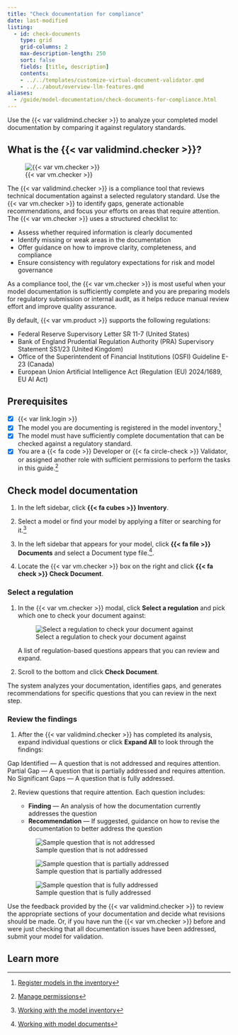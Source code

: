 ```yaml
---
title: "Check documentation for compliance"
date: last-modified
listing:
  - id: check-documents
    type: grid
    grid-columns: 2
    max-description-length: 250
    sort: false
    fields: [title, description]
    contents: 
    - ../../templates/customize-virtual-document-validator.qmd
    - ../../about/overview-llm-features.qmd
aliases: 
  - /guide/model-documentation/check-documents-for-compliance.html
---
```


Use the {{< var validmind.checker >}} to analyze your completed model documentation by comparing it against regulatory standards. 

## What is the {{< var validmind.checker >}}?


:::: {.flex .flex-wrap .justify-around}

::: {.w-25-ns .pt3 .pr4}
![{{< var vm.checker >}}](/about/overview-llm-features-check-document.png){fig-alt="A screenshot showing the LLM feature for checking documentation that can be accessed with the Check Document button" .screenshot}

:::

::: {.w-75-ns}
The {{< var validmind.checker >}} is a compliance tool that reviews technical documentation against a selected regulatory standard. Use the {{< var vm.checker >}} to identify gaps, generate actionable recommendations, and focus your efforts on areas that require attention. The {{< var vm.checker >}} uses a structured checklist to:

- Assess whether required information is clearly documented
- Identify missing or weak areas in the documentation
- Offer guidance on how to improve clarity, completeness, and compliance
- Ensure consistency with regulatory expectations for risk and model governance
:::

::::

As a compliance tool, the {{< var vm.checker >}} is most useful when your model documentation is sufficiently complete and you are preparing models for regulatory submission or internal audit, as it helps reduce manual review effort and improve quality assurance.

By default, {{< var vm.product >}} supports the following regulations:

- Federal Reserve Supervisory Letter SR 11-7 (United States)
- Bank of England Prudential Regulation Authority (PRA) Supervisory Statement SS1/23 (United Kingdom)
- Office of the Superintendent of Financial Institutions (OSFI) Guideline E-23 (Canada)
- European Union Artificial Intelligence Act (Regulation (EU) 2024/1689, EU AI Act)

::: {.attn}

## Prerequisites

- [x] {{< var link.login >}}
- [x] The model you are documenting is registered in the model inventory.[^1]
- [x] The model must have sufficiently complete documentation that can be checked against a regulatory standard.
- [x] You are a [{{< fa code >}} Developer]{.bubble} or [{{< fa circle-check >}} Validator]{.bubble}, or assigned another role with sufficient permissions to perform the tasks in this guide.[^2]
:::

## Check model documentation

1. In the left sidebar, click **{{< fa cubes >}} Inventory**.

2. Select a model or find your model by applying a filter or searching for it.[^3]

3. In the left sidebar that appears for your model, click **{{< fa file >}} Documents** and select a Document type file.[^4].

4. Locate the {{< var vm.checker >}} box on the right and click **{{< fa check >}} Check Document**.

### Select a regulation

1. In the {{< var vm.checker >}} modal, click **Select a regulation** and pick which one to check your document against:

   ![Select a regulation to check your document against](/guide/model-documentation/check-documents-for-compliance-select-regulation.png){fig-alt="A screenshot showing the Select a regulation dropdown in the checker" .screenshot}

   A list of regulation-based questions appears that you can review and expand.
   
2. Scroll to the bottom and click **Check Document**.

The system analyzes your documentation, identifies gaps, and generates recommendations for specific questions that you can review in the next step.

### Review the findings

1. After the {{< var validmind.checker >}} has completed its analysis, expand individual questions or click **Expand All** to look through the findings:

::: {.pl4}
[Gap Identified]{.bubble .red-b .red-bg} — A question that is not addressed and requires attention.<br>
[Partial Gap]{.bubble .yellow-bg} — A question that is partially addressed and requires attention.<br>
[No Significant Gaps]{.bubble .green-bg} — A question that is fully addressed.
:::

2. Review questions that require attention. Each question includes:

     - **Finding** — An analysis of how the documentation currently addresses the question
     - **Recommendation** — If suggested, guidance on how to revise the documentation to better address the question

   ![Sample question that is not addressed](/guide/model-documentation/check-documents-for-compliance-gap-identified.png){fig-alt="A screenshot showing the question 'Is the documentation sufficient to allow an expert to adjust parameters?' and the finding 'Gap identified' with a recommendation to add a policy paragraph." .screenshot}

   ![Sample question that is partially addressed](/guide/model-documentation/check-documents-for-compliance-partial-gap.png){fig-alt="A screenshot showing the question 'Is the documentation sufficient to allow an expert to adjust parameters?' and the finding 'Gap identified' with a recommendation to add a policy paragraph." .screenshot}

   ![Sample question that is fully addressed](/guide/model-documentation/check-documents-for-compliance-no-significant-gaps.png){fig-alt="A screenshot showing the question 'Is the documentation sufficient to allow an expert to adjust parameters?' and the finding 'No significant gaps.' with a recommendation to add a policy paragraph." .screenshot}

Use the feedback provided by the {{< var validmind.checker >}} to review the appropriate sections of your documentation and decide what revisions should be made. Or, if you have run the {{< var vm.checker >}} before and were just checking that all documentation issues have been addressed, submit your model for validation.

## Learn more

::: {#check-documents}
:::
<!-- FOOTNOTES -->

[^1]: [Register models in the inventory](/guide/model-inventory/register-models-in-inventory.qmd)

[^2]: [Manage permissions](/guide/configuration/manage-permissions.qmd)

[^3]: [Working with the model inventory](/guide/model-inventory/working-with-model-inventory.qmd#search-filter-and-sort-models)

[^4]: [Working with model documents](/guide/templates/working-with-model-documents.qmd)

